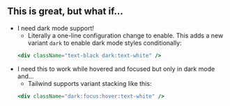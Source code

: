 ## This is great, but what if...

- I need dark mode support!
  - Literally a one-line configuration change to enable. This adds a new variant `dark` to enable dark mode styles conditionally:
  ```jsx
  <div className="text-black dark:text-white" />
  ```
- I need this to work while hovered and focused but only in dark mode and...
  - Tailwind supports variant stacking like this:
  ```jsx
  <div className="dark:focus:hover:text-white" />
  ```
